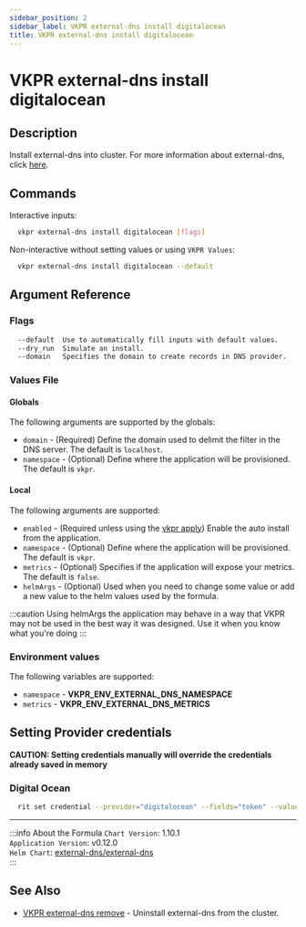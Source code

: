 ```yaml
---
sidebar_position: 2
sidebar_label: VKPR external-dns install digitalocean
title: VKPR external-dns install digitalocean
---
```


# VKPR external-dns install digitalocean

## Description

Install external-dns into cluster. For more information about external-dns, click [here](https://github.com/kubernetes-sigs/external-dns).

## Commands

Interactive inputs:

```bash
  vkpr external-dns install digitalocean [flags]
```

Non-interactive without setting values or using `VKPR Values`:

```bash
  vkpr external-dns install digitalocean --default
```

## Argument Reference

### Flags

```sh
  --default  Use to automatically fill inputs with default values.
  --dry_run  Simulate an install.
  --domain   Specifies the domain to create records in DNS provider.
```

### Values File

#### Globals

The following arguments are supported by the globals:

- `domain` - (Required) Define the domain used to delimit the filter in the DNS server. The default is `localhost`.
- `namespace` - (Optional) Define where the application will be provisioned. The default is `vkpr`.

#### Local

The following arguments are supported:

- `enabled` - (Required unless using the [vkpr apply](/docs/commands/apply)) Enable the auto install from the application.
- `namespace` - (Optional) Define where the application will be provisioned. The default is `vkpr`.
- `metrics` - (Optional) Specifies if the application will expose your metrics. The default is `false`.
- `helmArgs` - (Optional) Used when you need to change some value or add a new value to the helm values used by the formula.

:::caution
Using helmArgs the application may behave in a way that VKPR may not be used in the best way it was designed.
Use it when you know what you're doing
:::

### Environment values

The following variables are supported:

- `namespace` - **VKPR_ENV_EXTERNAL_DNS_NAMESPACE**
- `metrics` - **VKPR_ENV_EXTERNAL_DNS_METRICS**

## Setting Provider credentials

**CAUTION: Setting credentials manually will override the credentials already saved in memory**

### Digital Ocean

```bash
  rit set credential --provider="digitalocean" --fields="token" --values="your-api-token"
```

---

:::info About the Formula
`Chart Version`: 1.10.1 <br/>
`Application Version`: v0.12.0 <br/>
`Helm Chart`: [external-dns/external-dns](https://artifacthub.io/packages/helm/external-dns/external-dns) <br/>
:::

## See Also

- [VKPR external-dns remove](/docs/commands/external-dns/remove) - Uninstall external-dns from the cluster.
